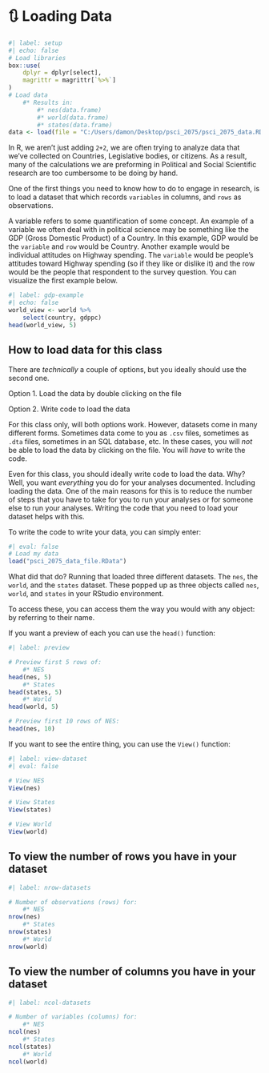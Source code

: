 # 🔃 Loading Data {#sec-loading-data}

```{r}
#| label: setup
#| echo: false
# Load libraries
box::use(
    dplyr = dplyr[select],
    magrittr = magrittr[`%>%`]
)
# Load data
    #* Results in:
        #* nes(data.frame)
        #* world(data.frame)
        #* states(data.frame)
data <- load(file = "C:/Users/damon/Desktop/psci_2075/psci_2075_data.RData")
```

In R, we aren't just adding `2+2`, we are often trying to analyze data that we've collected on Countries, Legislative bodies, or citizens. As a result, many of the calculations we are preforming in Political and Social Scientific research are too cumbersome to be doing by hand.

One of the first things you need to know how to do to engage in research, is to load a dataset that which records `variables` in columns, and `rows` as observations. 

A variable refers to some quantification of some concept. An example of a variable we often deal with in political science may be something like the GDP (Gross Domestic Product) of a Country. In this example, GDP would be the `variable` and `row` would be Country. Another example would be individual attitudes on Highway spending. The `variable` would be people's attitudes toward Highway spending (so if they like or dislike it) and the row would be the people that respondent to the survey question. You can visualize the first example below.

```{r}
#| label: gdp-example
#| echo: false
world_view <- world %>%
    select(country, gdppc)
head(world_view, 5)
```

## How to load data for this class

There are *technically* a couple of options, but you ideally should use the second one.

Option 1. Load the data by double clicking on the file

Option 2. Write code to load the data

For this class only, will both options work. However, datasets come in many different forms. Sometimes data come to you as `.csv` files, sometimes as `.dta` files, sometimes in an SQL database, etc. In these cases, you will *not* be able to load the data by clicking on the file. You will *have* to write the code.

Even for this class, you should ideally write code to load the data. Why? Well, you want *everything* you do for your analyses documented. Including loading the data. One of the main reasons for this is to reduce the number of steps that you have to take for you to run your analyses or for someone else to run your analyses. Writing the code that you need to load your dataset helps with this.

To write the code to write your data, you can simply enter:

```{r}
#| eval: false
# Load my data
load("psci_2075_data_file.RData")
```

What did that do? Running that loaded three different datasets. The `nes`, the `world`, and the `states` dataset. These popped up as three objects called `nes`, `world`, and `states` in your RStudio environment.

To access these, you can access them the way you would with any object: by referring to their name.

If you want a preview of each you can use the `head()` function:

```{r}
#| label: preview

# Preview first 5 rows of:
    #* NES
head(nes, 5)
    #* States
head(states, 5)
    #* World
head(world, 5)

# Preview first 10 rows of NES:
head(nes, 10)
```

If you want to see the entire thing, you can use the `View()` function:

```{r}
#| label: view-dataset
#| eval: false

# View NES
View(nes)

# View States
View(states)

# View World
View(world)
```

## To view the number of rows you have in your dataset

```{r}
#| label: nrow-datasets

# Number of observations (rows) for:
    #* NES
nrow(nes)
    #* States
nrow(states)
    #* World
nrow(world)
```

## To view the number of columns you have in your dataset

```{r}
#| label: ncol-datasets

# Number of variables (columns) for:
    #* NES
ncol(nes)
    #* States
ncol(states)
    #* World
ncol(world)
```